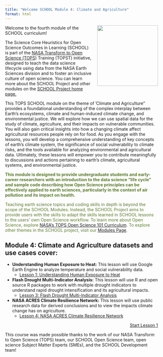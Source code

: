 ```yaml
---
title: "Welcome SCHOOL Module 4: Climate and Agriculture"
format: html
---
```


<img src="https://raw.githubusercontent.com/ciesin-geospatial/TOPSTSCHOOL/main/images/TOPSTSCHOOL-updated-logo02.png" align="right" height="200" style="padding-left: 15px; padding-bottom: 15px;"/>

Welcome to the fourth module of the SCHOOL curriculum!

The Science Core Heuristics for Open Science Outcomes in Learning (SCHOOL) is part of the [NASA Transform to Open Science (TOPS)](https://nasa.github.io/Transform-to-Open-Science/) Training (TOPST) initiative, designed to teach the data science lifecycle using data from the NASA Earth Sciences division and to foster an inclusive culture of open science. You can learn more about the SCHOOL Project and other modules on the [SCHOOL Project home page.](https://ciesin-geospatial.github.io/TOPSTSCHOOL/)

This TOPS SCHOOL module on the theme of 'Climate and Agriculture" provides a foundational understanding of the complex interplay between Earth's ecosystems, climate and human-induced climate change, and environmental justice. We will explore how we can use spatial data for the study of climate, agriculture, and their impacts on vulnerable communities. You will also gain critical insights into how a changing climate affect agricultural resources people rely on for food. As you engage with the lessons, you will develop a comprehensive understanding of key concepts of earth's climate system, the significance of social vulnerability to climate risks, and the tools available for analyzing environmental and agricultural data. Ultimately, these lessons will empower you to contribute meaningfully to discussions and actions pertaining to earth's climate, agricultural systems, and environmental justice.



::: {.callout-tip style="color: #5a7a2b;"}
**This module is designed to provide undergraduate students and early-career researchers with an introduction to the data science “life cycle” and sample code describing how Open Science principles can be effectively applied to earth sciences, particularly in the context of air pollution and its impact on health.**

Teaching earth science topics and coding skills in depth is beyond the scope of the SCHOOL Modules. Instead, the SCHOOL Project aims to provide users with the skills to adapt the skills learned in SCHOOL lessons to the users’ own Open Science workflow. To learn more about Open Science, explore [NASA's TOPS Open Science 101 Curriculum](https://openscience101.org/). To explore other themes in the SCHOOL project, visit our [Modules Page](https://ciesin-geospatial.github.io/TOPSTSCHOOL/modules.html).
:::

## Module 4: Climate and Agriculture datasets and use cases cover:

-   **Understanding Human Exposure to Heat:** This lesson will use Google Earth Engine to analyze temperature and social vulnerability data.
    -   [Lesson 1: Understanding Human Exposure to Heat](https://ciesin-geospatial.github.io/TOPSTSCHOOL-climate-agriculture/m401-human-exposure-heat.html)


-   **Flash Drought Multi-Indicator Analysis:** This lesson will use R and open source R packages to work with multiple drought indicators to understand rapid drought intensification and its agricultural impacts.
    -   [Lesson 3: Flash Drought Multi-Indicator Analysis](https://ciesin-geospatial.github.io/TOPSTSCHOOL-climate-agriculture/m403-flash-drought-ag.html)


-   **NASA ACRES Climate Resilience Network:** This lesson will use public research data for derived conclusions and to view the impacts climate change has on agriculture.
    -   [Lesson 4: NASA ACRES Climate Resilience Network](https://ciesin-geospatial.github.io/TOPSTSCHOOL-climate-agriculture/m404-nasa-acres-climate-resilience-network.html)

 

::: {style="text-align: right;"}
[Start Lesson 1](https://ciesin-geospatial.github.io/TOPSTSCHOOL-climate-agriculture/m401-human-exposure-heat.html){.btn .btn-primary .btn role="button"}
:::

This course was made possible thanks to the work of our NASA Transform to Open Science (TOPS) team, our SCHOOL Open Science team, open science Subject Matter Experts (SMEs), and the SCHOOL Development team!
